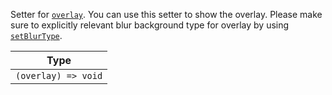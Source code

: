 Setter for [`overlay`](../../../contexts/overlay_context.mdx#overlay). You can use this setter to show the overlay. Please make sure to explicitly relevant blur background type for overlay by using [`setBlurType`](../../../contexts/overlay_context.mdx#setblurtype).

| Type                |
| ------------------- |
| `(overlay) => void` |
